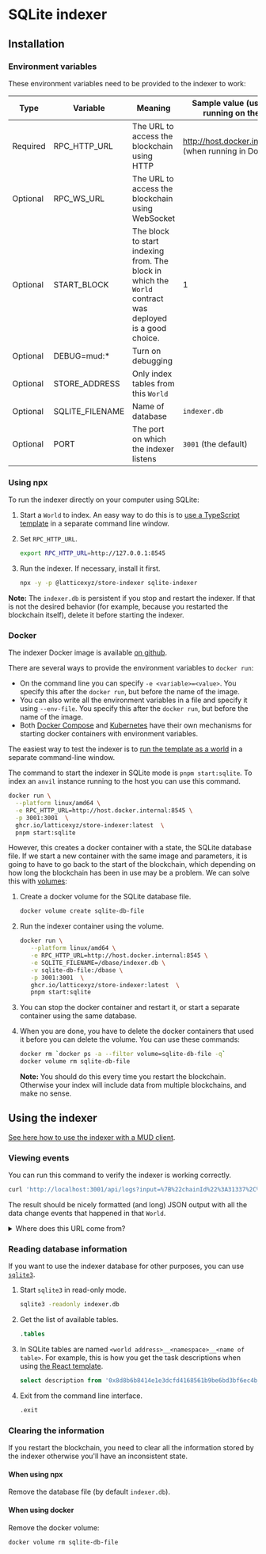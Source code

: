 
# SQLite indexer

## Installation

### Environment variables

These environment variables need to be provided to the indexer to work:

| Type     | Variable        | Meaning                                                                                                  | Sample value (using `anvil` running on the host)          |
| -------- | --------------- | -------------------------------------------------------------------------------------------------------- | --------------------------------------------------------- |
| Required | RPC_HTTP_URL    | The URL to access the blockchain using HTTP                                                              | http://host.docker.internal:8545 (when running in Docker) |
| Optional | RPC_WS_URL      | The URL to access the blockchain using WebSocket                                                         |
| Optional | START_BLOCK     | The block to start indexing from. The block in which the `World` contract was deployed is a good choice. | 1                                                         |
| Optional | DEBUG=mud:\*    | Turn on debugging                                                                                        |                                                           |
| Optional | STORE_ADDRESS   | Only index tables from this `World`                                                                      |
| Optional | SQLITE_FILENAME | Name of database                                                                                         | `indexer.db`                                              |
| Optional | PORT            | The port on which the indexer listens                                                                    | `3001` (the default)                                      |

### Using npx

To run the indexer directly on your computer using SQLite:

1. Start a `World` to index.
   An easy way to do this is to [use a TypeScript template](/templates/typescript/getting-started) in a separate command line window.

1. Set `RPC_HTTP_URL`.

   ```bash copy
   export RPC_HTTP_URL=http://127.0.0.1:8545
   ```

1. Run the indexer.
   If necessary, install it first.

   ```bash copy
   npx -y -p @latticexyz/store-indexer sqlite-indexer
   ```

**Note:** The `indexer.db` is persistent if you stop and restart the indexer.
If that is not the desired behavior (for example, because you restarted the blockchain itself), delete it before starting the indexer.

### Docker

The indexer Docker image is available [on github](https://github.com/latticexyz/mud/pkgs/container/store-indexer).

There are several ways to provide the environment variables to `docker run`:

- On the command line you can specify `-e <variable>=<value>`.
  You specify this after the `docker run`, but before the name of the image.
- You can also write all the environment variables in a file and specify it using `--env-file`.
  You specify this after the `docker run`, but before the name of the image.
- Both [Docker Compose](https://docs.docker.com/compose/) and [Kubernetes](https://kubernetes.io/) have their own mechanisms for starting docker containers with environment variables.

The easiest way to test the indexer is to [run the template as a world](/templates/typescript/getting-started) in a separate command-line window.

The command to start the indexer in SQLite mode is `pnpm start:sqlite`.
To index an `anvil` instance running to the host you can use this command.

```sh copy
docker run \
  --platform linux/amd64 \
  -e RPC_HTTP_URL=http://host.docker.internal:8545 \
  -p 3001:3001  \
  ghcr.io/latticexyz/store-indexer:latest  \
  pnpm start:sqlite
```

However, this creates a docker container with a state, the SQLite database file.
If we start a new container with the same image and parameters, it is going to have to go back to the start of the blockchain, which depending on how long the blockchain has been in use may be a problem.
We can solve this with [volumes](https://docs.docker.com/storage/volumes/):

1. Create a docker volume for the SQLite database file.

   ```sh copy
   docker volume create sqlite-db-file
   ```

1. Run the indexer container using the volume.

   ```sh copy
   docker run \
      --platform linux/amd64 \
      -e RPC_HTTP_URL=http://host.docker.internal:8545 \
      -e SQLITE_FILENAME=/dbase/indexer.db \
      -v sqlite-db-file:/dbase \
      -p 3001:3001  \
      ghcr.io/latticexyz/store-indexer:latest  \
      pnpm start:sqlite
   ```

1. You can stop the docker container and restart it, or start a separate container using the same database.

1. When you are done, you have to delete the docker containers that used it before you can delete the volume.
   You can use these commands:

   ```sh copy
   docker rm `docker ps -a --filter volume=sqlite-db-file -q`
   docker volume rm sqlite-db-file
   ```

   **Note:** You should do this every time you restart the blockchain.
   Otherwise your index will include data from multiple blockchains, and make no sense.

## Using the indexer

[See here how to use the indexer with a MUD client](using-indexer).

### Viewing events

You can run this command to verify the indexer is working correctly.

```sh copy
curl 'http://localhost:3001/api/logs?input=%7B%22chainId%22%3A31337%2C%22address%22%3A%220x8d8b6b8414e1e3dcfd4168561b9be6bd3bf6ec4b%22%2C%22filters%22%3A%5B%5D%7D' | jq
```

The result should be nicely formatted (and long) JSON output with all the data change events that happened in that `World`.

<details>

<summary>Where does this URL come from?</summary>

The URL has these parameters:

| Parameter | Value                 | Explanation                                 |
| --------- | --------------------- | ------------------------------------------- |
| Server    | http://localhost:3001 | By default the indexer listens on port 3001 |
| Path      | /api/logs             | Read log events                             |
| `input`   | `%7B%22 ... %5D%7D`   | See below                                   |

The input is the JSON filter that tells the server what we need.
It is [URL encoded](https://en.wikipedia.org/wiki/Percent-encoding), you can decode it [using an online calculator](https://www.urldecoder.org/).

```json
{
  "chainId": 31337,
  "address": "0x8d8b6b8414e1e3dcfd4168561b9be6bd3bf6ec4b",
  "filters": []
}
```

Meaning that the query is for all events in the `World` at address `0x8d8b6b8414e1e3dcfd4168561b9be6bd3bf6ec4b`, on the chain with chain ID `31337`.

</details>

### Reading database information

If you want to use the indexer database for other purposes, you can use [`sqlite3`](https://sqlite.org/cli.html).

1. Start `sqlite3` in read-only mode.

   ```sh copy
   sqlite3 -readonly indexer.db
   ```

1. Get the list of available tables.

   ```sql copy
   .tables
   ```

1. In SQLite tables are named `<world address>__<namespace>__<name of table>`.
   For example, this is how you get the task descriptions when using [the React template](https://github.com/latticexyz/mud/tree/main/templates/react).

   ```sql copy
   select description from '0x8d8b6b8414e1e3dcfd4168561b9be6bd3bf6ec4b__app__tasks';
   ```

1. Exit from the command line interface.

   ```sql copy
   .exit
   ```

### Clearing the information

If you restart the blockchain, you need to clear all the information stored by the indexer otherwise you'll have an inconsistent state.

#### When using npx

Remove the database file (by default `indexer.db`).

#### When using docker

Remove the docker volume:

```sh copy
docker volume rm sqlite-db-file
```
